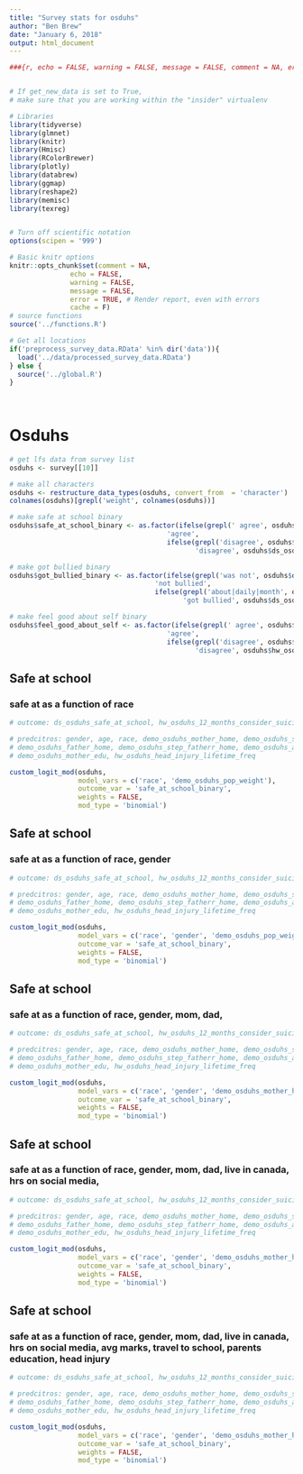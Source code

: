 ```yaml
---
title: "Survey stats for osduhs"
author: "Ben Brew"
date: "January 6, 2018"
output: html_document
---
```



```r
###{r, echo = FALSE, warning = FALSE, message = FALSE, comment = NA, error= FALSE, cache = FALSE}


# If get_new_data is set to True,
# make sure that you are working within the "insider" virtualenv

# Libraries
library(tidyverse)
library(glmnet)
library(knitr)
library(Hmisc)
library(RColorBrewer)
library(plotly)
library(databrew)
library(ggmap)
library(reshape2)
library(memisc)
library(texreg)


# Turn off scientific notation
options(scipen = '999')

# Basic knitr options
knitr::opts_chunk$set(comment = NA, 
               echo = FALSE, 
               warning = FALSE, 
               message = FALSE, 
               error = TRUE, # Render report, even with errors
               cache = F)
# source functions
source('../functions.R')

# Get all locations
if('preprocess_survey_data.RData' %in% dir('data')){
  load('../data/processed_survey_data.RData')
} else { 
  source('../global.R')
}
 
 
```

# Osduhs


```r

# get lfs data from survey list 
osduhs <- survey[[10]]

# make all characters
osduhs <- restructure_data_types(osduhs, convert_from  = 'character')
colnames(osduhs)[grepl('weight', colnames(osduhs))]

```


```r

# make safe at school binary
osduhs$safe_at_school_binary <- as.factor(ifelse(grepl(' agree', osduhs$ds_osduhs_safe_at_school),
                                       'agree', 
                                       ifelse(grepl('disagree', osduhs$ds_osduhs_safe_at_school),
                                              'disagree', osduhs$ds_osduhs_safe_at_school)))

# make got bullied binary
osduhs$got_bullied_binary <- as.factor(ifelse(grepl('was not', osduhs$ds_osduhs_sept_got_bullied_school),
                                    'not bullied', 
                                    ifelse(grepl('about|daily|month', osduhs$ds_osduhs_sept_got_bullied_school),
                                           'got bullied', osduhs$ds_osduhs_sept_got_bullied_school)))

# make feel good about self binary
osduhs$feel_good_about_self <- as.factor(ifelse(grepl(' agree', osduhs$hw_osduhs_feel_good_about_self),
                                       'agree', 
                                       ifelse(grepl('disagree', osduhs$hw_osduhs_feel_good_about_self),
                                              'disagree', osduhs$hw_osduhs_feel_good_about_self)))


```


## Safe at school 

### safe at as a function of race

```r

# outcome: ds_osduhs_safe_at_school, hw_osduhs_12_months_consider_suicide,  ds_osduhs_sept_did_bullied_school, hw_osduhs_feel_good_about_self

# predcitros: gender, age, race, demo_osduhs_mother_home, demo_osduhs_step_mother_home, demo_osduhs_adop_mother_home
# demo_osduhs_father_home, demo_osduhs_step_fatherr_home, demo_osduhs_adop_father_home, demo_osduhs_how_long_live_in_canada # demo_osduhs_hrs_per_day_social_media, ed_osduhs_avg_marks, ed_osduhs_travel_to_school, demo_osduhs_father_edu, 
# demo_osduhs_mother_edu, hw_osduhs_head_injury_lifetime_freq

custom_logit_mod(osduhs, 
                 model_vars = c('race', 'demo_osduhs_pop_weight'),
                 outcome_var = 'safe_at_school_binary', 
                 weights = FALSE, 
                 mod_type = 'binomial')

```

## Safe at school 

### safe at as a function of race, gender

```r

# outcome: ds_osduhs_safe_at_school, hw_osduhs_12_months_consider_suicide,  ds_osduhs_sept_did_bullied_school, hw_osduhs_feel_good_about_self

# predcitros: gender, age, race, demo_osduhs_mother_home, demo_osduhs_step_mother_home, demo_osduhs_adop_mother_home
# demo_osduhs_father_home, demo_osduhs_step_fatherr_home, demo_osduhs_adop_father_home, demo_osduhs_how_long_live_in_canada # demo_osduhs_hrs_per_day_social_media, ed_osduhs_avg_marks, ed_osduhs_travel_to_school, demo_osduhs_father_edu, 
# demo_osduhs_mother_edu, hw_osduhs_head_injury_lifetime_freq

custom_logit_mod(osduhs, 
                 model_vars = c('race', 'gender', 'demo_osduhs_pop_weight'),
                 outcome_var = 'safe_at_school_binary', 
                 weights = FALSE, 
                 mod_type = 'binomial')

```


## Safe at school 

### safe at as a function of race, gender, mom, dad, 

```r

# outcome: ds_osduhs_safe_at_school, hw_osduhs_12_months_consider_suicide,  ds_osduhs_sept_did_bullied_school, hw_osduhs_feel_good_about_self

# predcitros: gender, age, race, demo_osduhs_mother_home, demo_osduhs_step_mother_home, demo_osduhs_adop_mother_home
# demo_osduhs_father_home, demo_osduhs_step_fatherr_home, demo_osduhs_adop_father_home, demo_osduhs_how_long_live_in_canada # demo_osduhs_hrs_per_day_social_media, ed_osduhs_avg_marks, ed_osduhs_travel_to_school, demo_osduhs_father_edu, 
# demo_osduhs_mother_edu, hw_osduhs_head_injury_lifetime_freq

custom_logit_mod(osduhs, 
                 model_vars = c('race', 'gender', 'demo_osduhs_mother_home', 'demo_osduhs_step_mother_home', 'demo_osduhs_adop_mother_home', 'demo_osduhs_father_home', 'demo_osduhs_step_father_home', 'demo_osduhs_adop_father_home', 'demo_osduhs_pop_weight'),
                 outcome_var = 'safe_at_school_binary', 
                 weights = FALSE, 
                 mod_type = 'binomial')

```


## Safe at school 

### safe at as a function of race, gender, mom, dad, live in canada, hrs on social media, 

```r

# outcome: ds_osduhs_safe_at_school, hw_osduhs_12_months_consider_suicide,  ds_osduhs_sept_did_bullied_school, hw_osduhs_feel_good_about_self

# predcitros: gender, age, race, demo_osduhs_mother_home, demo_osduhs_step_mother_home, demo_osduhs_adop_mother_home
# demo_osduhs_father_home, demo_osduhs_step_fatherr_home, demo_osduhs_adop_father_home, demo_osduhs_how_long_live_in_canada # demo_osduhs_hrs_per_day_social_media, ed_osduhs_avg_marks, ed_osduhs_travel_to_school, demo_osduhs_father_edu, 
# demo_osduhs_mother_edu, hw_osduhs_head_injury_lifetime_freq

custom_logit_mod(osduhs, 
                 model_vars = c('race', 'gender', 'demo_osduhs_mother_home', 'demo_osduhs_step_mother_home', 'demo_osduhs_adop_mother_home', 'demo_osduhs_father_home', 'demo_osduhs_step_father_home', 'demo_osduhs_adop_father_home', 'demo_osduhs_how_long_live_in_canada', 'demo_osduhs_hrs_per_day_social_media', 'demo_osduhs_pop_weight'),
                 outcome_var = 'safe_at_school_binary', 
                 weights = FALSE, 
                 mod_type = 'binomial')

```


## Safe at school 

### safe at as a function of race, gender, mom, dad, live in canada, hrs on social media, avg marks, travel to school, parents education, head injury

```r

# outcome: ds_osduhs_safe_at_school, hw_osduhs_12_months_consider_suicide,  ds_osduhs_sept_did_bullied_school, hw_osduhs_feel_good_about_self

# predcitros: gender, age, race, demo_osduhs_mother_home, demo_osduhs_step_mother_home, demo_osduhs_adop_mother_home
# demo_osduhs_father_home, demo_osduhs_step_fatherr_home, demo_osduhs_adop_father_home, demo_osduhs_how_long_live_in_canada # demo_osduhs_hrs_per_day_social_media, ed_osduhs_avg_marks, ed_osduhs_travel_to_school, demo_osduhs_father_edu, 
# demo_osduhs_mother_edu, hw_osduhs_head_injury_lifetime_freq

custom_logit_mod(osduhs, 
                 model_vars = c('race', 'gender', 'demo_osduhs_mother_home', 'demo_osduhs_step_mother_home', 'demo_osduhs_adop_mother_home', 'demo_osduhs_father_home', 'demo_osduhs_step_father_home', 'demo_osduhs_adop_father_home', 'demo_osduhs_how_long_live_in_canada', 'demo_osduhs_hrs_per_day_social_media', 'ed_osduhs_avg_marks', 'ed_osduhs_travel_to_school', 'demo_osduhs_father_edu', 'demo_osduhs_mother_edu', 'hw_osduhs_head_injury_lifetime_freq' , 'demo_osduhs_pop_weight'),
                 outcome_var = 'safe_at_school_binary', 
                 weights = FALSE, 
                 mod_type = 'binomial')

```

